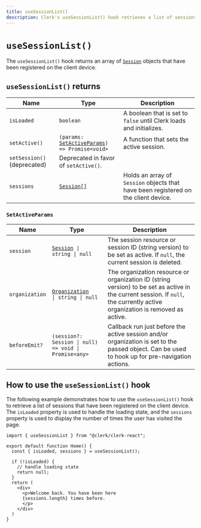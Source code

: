 ```yaml
---
title: useSessionList()
description: Clerk's useSessionList() hook retrieves a list of sessions that have been registered on the client device.
---
```


# `useSessionList()`

The `useSessionList()` hook returns an array of [`Session`](/docs/references/javascript/session) objects that have been registered on the client device.

## `useSessionList()` returns

| Name | Type | Description |
| --- | --- | --- |
| `isLoaded` | `boolean` | A boolean that is set to `false` until Clerk loads and initializes. |
| `setActive()` | <code>(params: [SetActiveParams](#set-active-params)) => Promise\<void\></code> | A function that sets the active session. | A function that sets the active organization. It accepts either the organization object or the organization id. |
| `setSession()` (deprecated) | Deprecated in favor of `setActive()`. |
| `sessions` | [`Session[]`](/docs/references/javascript/session) | Holds an array of `Session` objects that have been registered on the client device. |

### `SetActiveParams`

| Name | Type | Description |
| --- | --- | --- |
| `session` | <code>[Session](/docs/references/javascript/session) \| string \| null</code> | The session resource or session ID (string version) to be set as active. If `null`, the current session is deleted. |
| `organization` | <code>[Organization](/docs/references/javascript/organization/organization) \| string \| null</code> | The organization resource or organization ID (string version) to be set as active in the current session. If `null`, the currently active organization is removed as active. |
| `beforeEmit?` | `(session?: Session \| null) => void \| Promise<any>` | Callback run just before the active session and/or organization is set to the passed object. Can be used to hook up for pre-navigation actions. |

## How to use the `useSessionList()` hook

The following example demonstrates how to use the `useSessionList()` hook to retrieve a list of sessions that have been registered on the client device. The `isLoaded` property is used to handle the loading state, and the `sessions` property is used to display the number of times the user has visited the page.

```tsx filename="home.tsx"
import { useSessionList } from "@clerk/clerk-react";

export default function Home() {
  const { isLoaded, sessions } = useSessionList();

  if (!isLoaded) {
    // handle loading state
    return null;
  }
  return (
    <div>
      <p>Welcome back. You have been here
      {sessions.length} times before.
      </p>
    </div>
  )
}
```
